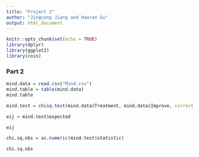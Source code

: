```yaml
---
title: "Project 2"
author: "Jingcong Jiang and Haoran Gu"
output: html_document
---
```

```r
knitr::opts_chunk$set(echo = TRUE)
library(dplyr)
library(ggplot2)
library(coin)
```
















### Part 2
```r
mind.data = read.csv("Mind.csv")
mind.table = table(mind.data)
mind.table
```

```r
mind.test = chisq.test(mind.data$Treatment, mind.data$Improve, correct = FALSE)
```

```r
eij = mind.test$expected

eij
```

```r
chi.sq.obs = as.numeric(mind.test$statistic)

chi.sq.obs
```

